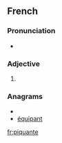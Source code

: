==French==

===Pronunciation===
* {{IPA|/pikɑ̃t/|lang=fr}}

===Adjective===
{{fr-adj-form|f}}

# {{feminine of|piquant}}

===Anagrams===
* {{alphagram|aeinpqtu}}
* [[équipant#French|équipant]]

[[fr:piquante]]